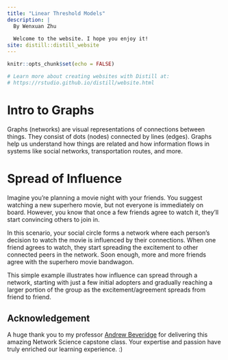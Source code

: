 ```yaml
---
title: "Linear Threshold Models"
description: |
  By Wenxuan Zhu
  
  Welcome to the website. I hope you enjoy it!
site: distill::distill_website
---
```


```r
knitr::opts_chunk$set(echo = FALSE)

# Learn more about creating websites with Distill at:
# https://rstudio.github.io/distill/website.html
```

# Intro to Graphs

Graphs (networks) are visual representations of connections between things. They consist of dots (nodes) connected by lines (edges). Graphs help us understand how things are related and how information flows in systems like social networks, transportation routes, and more.

# Spread of Influence

Imagine you're planning a movie night with your friends. You suggest watching a new superhero movie, but not everyone is immediately on board. However, you know that once a few friends agree to watch it, they'll start convincing others to join in.

In this scenario, your social circle forms a network where each person's decision to watch the movie is influenced by their connections. When one friend agrees to watch, they start spreading the excitement to other connected peers in the network. Soon enough, more and more friends agree with the superhero movie bandwagon.

This simple example illustrates how influence can spread through a network, starting with just a few initial adopters and gradually reaching a larger portion of the group as the excitement/agreement spreads from friend to friend.


## Acknowledgement{.appendix}

A huge thank you to my professor [Andrew Beveridge](https://mathbeveridge.github.io/) for delivering this amazing Network Science capstone class. Your expertise and passion have truly enriched our learning experience. :) 













